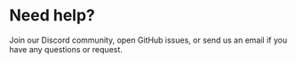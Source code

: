
# Need help?

Join our Discord community, open GitHub issues, or send us an email if you have any questions or request.

<Support />

